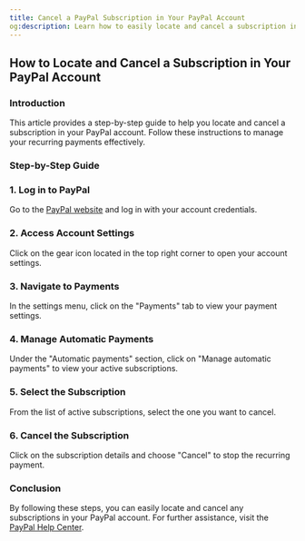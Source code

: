 ```yaml
---
title: Cancel a PayPal Subscription in Your PayPal Account
og:description: Learn how to easily locate and cancel a subscription in your PayPal account with this step-by-step guide from EDIS Global.
---
```


## How to Locate and Cancel a Subscription in Your PayPal Account

### Introduction

This article provides a step-by-step guide to help you locate and cancel a subscription in your PayPal account. Follow these instructions to manage your recurring payments effectively.&#x20;

### Step-by-Step Guide

###

### 1. Log in to PayPal

Go to the [PayPal website](https://www.paypal.com) and log in with your account credentials.

### 2. Access Account Settings

Click on the gear icon located in the top right corner to open your account settings.

### 3. Navigate to Payments

In the settings menu, click on the "Payments" tab to view your payment settings.

### 4. Manage Automatic Payments

Under the "Automatic payments" section, click on "Manage automatic payments" to view your active subscriptions.

### 5. Select the Subscription

From the list of active subscriptions, select the one you want to cancel.

### 6. Cancel the Subscription

Click on the subscription details and choose "Cancel" to stop the recurring payment.

### Conclusion

By following these steps, you can easily locate and cancel any subscriptions in your PayPal account. For further assistance, visit the [PayPal Help Center](https://www.paypal.com/us/smarthelp/home).

